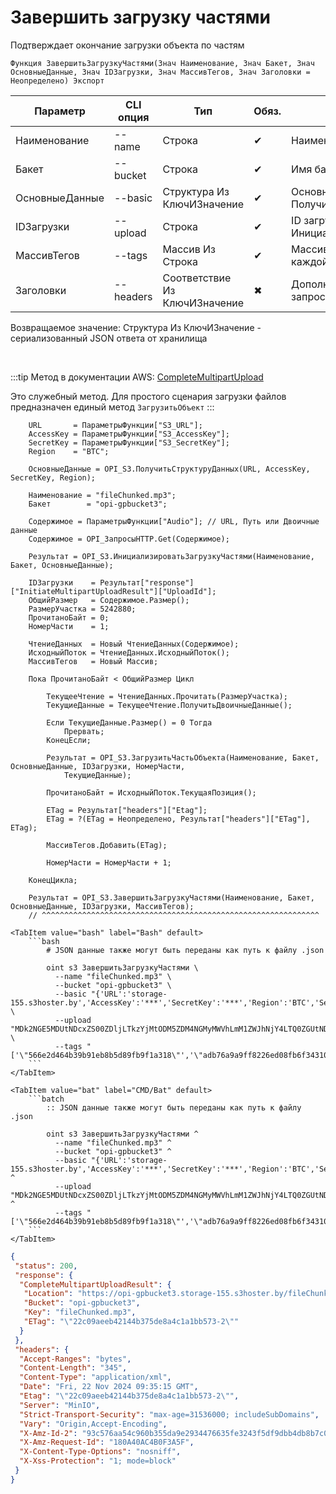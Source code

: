 ﻿---
sidebar_position: 5
description: Завершить загрузку частями и другие функции для работы с S3 в Открытом пакете интеграций - бесплатной open-source библиотеке интеграций для 1С:Предприятие 8, OneScript и CLI
keywords: [1C, 1С, 1С:Предприятие, 1С:Предприятие 8.3, API, Интеграция, Сервисы, Обмен, OneScript, CLI, S3]
---


# Завершить загрузку частями
 Подтверждает окончание загрузки объекта по частям



`Функция ЗавершитьЗагрузкуЧастями(Знач Наименование, Знач Бакет, Знач ОсновныеДанные, Знач IDЗагрузки, Знач МассивТегов, Знач Заголовки = Неопределено) Экспорт`

  | Параметр | CLI опция | Тип | Обяз. | Назначение |
  |-|-|-|-|-|
  | Наименование | --name | Строка | &#x2714; | Наименование объекта в бакете |
  | Бакет | --bucket | Строка | &#x2714; | Имя бакета для загрузки объекта |
  | ОсновныеДанные | --basic | Структура Из КлючИЗначение | &#x2714; | Основные данные запроса. См. ПолучитьСтруктуруДанных |
  | IDЗагрузки | --upload | Строка | &#x2714; | ID загрузки по частям. См. ИнициализироватьЗагрузкуЧастями |
  | МассивТегов | --tags | Массив Из Строка | &#x2714; | Массив тегов (Etag) из загрузок каждой части |
  | Заголовки | --headers | Соответствие Из КлючИЗначение | &#x2716; | Дополнительные заголовки запроса, если необходимо |

  
  Возвращаемое значение:   Структура Из КлючИЗначение - сериализованный JSON ответа от хранилища

<br/>

:::tip
Метод в документации AWS: [CompleteMultipartUpload](https://docs.aws.amazon.com/AmazonS3/latest/API/API_CompleteMultipartUpload.html)

Это служебный метод. Для простого сценария загрузки файлов предназначен единый метод `ЗагрузитьОбъект`
:::
<br/>



```bsl title="Пример использования для 1С:Предприятие/OneScript"
    URL       = ПараметрыФункции["S3_URL"];
    AccessKey = ПараметрыФункции["S3_AccessKey"];
    SecretKey = ПараметрыФункции["S3_SecretKey"];
    Region    = "BTC";

    ОсновныеДанные = OPI_S3.ПолучитьСтруктуруДанных(URL, AccessKey, SecretKey, Region);

    Наименование = "fileChunked.mp3";
    Бакет        = "opi-gpbucket3";

    Содержимое = ПараметрыФункции["Audio"]; // URL, Путь или Двоичные данные
    Содержимое = OPI_ЗапросыHTTP.Get(Содержимое);

    Результат = OPI_S3.ИнициализироватьЗагрузкуЧастями(Наименование, Бакет, ОсновныеДанные);

    IDЗагрузки    = Результат["response"]["InitiateMultipartUploadResult"]["UploadId"];
    ОбщийРазмер   = Содержимое.Размер();
    РазмерУчастка = 5242880;
    ПрочитаноБайт = 0;
    НомерЧасти    = 1;

    ЧтениеДанных  = Новый ЧтениеДанных(Содержимое);
    ИсходныйПоток = ЧтениеДанных.ИсходныйПоток();
    МассивТегов   = Новый Массив;

    Пока ПрочитаноБайт < ОбщийРазмер Цикл

        ТекущееЧтение = ЧтениеДанных.Прочитать(РазмерУчастка);
        ТекущиеДанные = ТекущееЧтение.ПолучитьДвоичныеДанные();

        Если ТекущиеДанные.Размер() = 0 Тогда
            Прервать;
        КонецЕсли;

        Результат = OPI_S3.ЗагрузитьЧастьОбъекта(Наименование, Бакет, ОсновныеДанные, IDЗагрузки, НомерЧасти,
            ТекущиеДанные);

        ПрочитаноБайт = ИсходныйПоток.ТекущаяПозиция();

        ETag = Результат["headers"]["Etag"];
        ETag = ?(ETag = Неопределено, Результат["headers"]["ETag"], ETag);

        МассивТегов.Добавить(ETag);

        НомерЧасти = НомерЧасти + 1;

    КонецЦикла;

    Результат = OPI_S3.ЗавершитьЗагрузкуЧастями(Наименование, Бакет, ОсновныеДанные, IDЗагрузки, МассивТегов);
    // ^^^^^^^^^^^^^^^^^^^^^^^^^^^^^^^^^^^^^^^^^^^^^^^^^^^^^^^^^^^^^^
```
    

 <Tabs>
  
    <TabItem value="bash" label="Bash" default>
        ```bash
            # JSON данные также могут быть переданы как путь к файлу .json
            
            oint s3 ЗавершитьЗагрузкуЧастями \
              --name "fileChunked.mp3" \
              --bucket "opi-gpbucket3" \
              --basic "{'URL':'storage-155.s3hoster.by','AccessKey':'***','SecretKey':'***','Region':'BTC','Service':'s3'}" \
              --upload "MDk2NGE5MDUtNDcxZS00ZDljLTkzYjMtODM5ZDM4NGMyMWVhLmM1ZWJhNjY4LTQ0ZGUtNDcyMy1iMGVmLTU5OGRhMjI2MzU3Yg" \
              --tags "['\"566e2d464b39b91eb8b5d89fb9f1a318\"','\"adb76a9a9ff8226ed08fb6f343102908\"']"
        ```
    </TabItem>
  
    <TabItem value="bat" label="CMD/Bat" default>
        ```batch
            :: JSON данные также могут быть переданы как путь к файлу .json
            
            oint s3 ЗавершитьЗагрузкуЧастями ^
              --name "fileChunked.mp3" ^
              --bucket "opi-gpbucket3" ^
              --basic "{'URL':'storage-155.s3hoster.by','AccessKey':'***','SecretKey':'***','Region':'BTC','Service':'s3'}" ^
              --upload "MDk2NGE5MDUtNDcxZS00ZDljLTkzYjMtODM5ZDM4NGMyMWVhLmM1ZWJhNjY4LTQ0ZGUtNDcyMy1iMGVmLTU5OGRhMjI2MzU3Yg" ^
              --tags "['\"566e2d464b39b91eb8b5d89fb9f1a318\"','\"adb76a9a9ff8226ed08fb6f343102908\"']"
        ```
    </TabItem>
</Tabs>


```json title="Результат"
{
 "status": 200,
 "response": {
  "CompleteMultipartUploadResult": {
   "Location": "https://opi-gpbucket3.storage-155.s3hoster.by/fileChunked.mp3",
   "Bucket": "opi-gpbucket3",
   "Key": "fileChunked.mp3",
   "ETag": "\"22c09aeeb42144b375de8a4c1a1bb573-2\""
  }
 },
 "headers": {
  "Accept-Ranges": "bytes",
  "Content-Length": "345",
  "Content-Type": "application/xml",
  "Date": "Fri, 22 Nov 2024 09:35:15 GMT",
  "Etag": "\"22c09aeeb42144b375de8a4c1a1bb573-2\"",
  "Server": "MinIO",
  "Strict-Transport-Security": "max-age=31536000; includeSubDomains",
  "Vary": "Origin,Accept-Encoding",
  "X-Amz-Id-2": "93c576aa54c960b355da9e2934476635fe3243f5df9dbb4db8b7c0d94bec7cd1",
  "X-Amz-Request-Id": "180A40AC4B0F3A5F",
  "X-Content-Type-Options": "nosniff",
  "X-Xss-Protection": "1; mode=block"
 }
}
```
